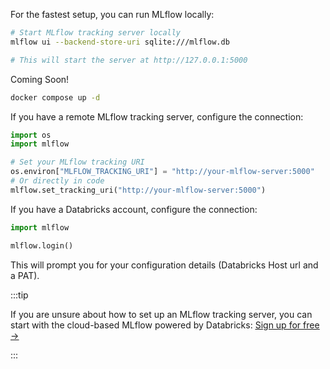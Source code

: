 
<TabsWrapper>
<Tabs>
<TabItem value="local" label="Local (CLI)" default>

For the fastest setup, you can run MLflow locally:

```bash
# Start MLflow tracking server locally
mlflow ui --backend-store-uri sqlite:///mlflow.db

# This will start the server at http://127.0.0.1:5000
```

</TabItem>

<TabItem value="local-docker" label="Local (Docker)">

Coming Soon!

```bash
docker compose up -d
```

</TabItem>

<TabItem value="remote" label="Remote MLflow Server">

If you have a remote MLflow tracking server, configure the connection:

```python
import os
import mlflow

# Set your MLflow tracking URI
os.environ["MLFLOW_TRACKING_URI"] = "http://your-mlflow-server:5000"
# Or directly in code
mlflow.set_tracking_uri("http://your-mlflow-server:5000")
```

</TabItem>

<TabItem value="databricks" label="Databricks">

If you have a Databricks account, configure the connection:

```python
import mlflow

mlflow.login()
```

This will prompt you for your configuration details (Databricks Host url and a PAT).

</TabItem>

</Tabs>
</TabsWrapper>

:::tip

If you are unsure about how to set up an MLflow tracking server, you can start with the cloud-based MLflow powered by Databricks: <ins>[Sign up for free →](https://login.databricks.com/?destination_url=%2Fml%2Fexperiments-signup%3Fsource%3DTRY_MLFLOW&dbx_source=TRY_MLFLOW&signup_experience_step=EXPRESS&provider=MLFLOW&utm_source=mlflow_org&tuuid=a9534f33-78bf-4b81-becc-4334e993251d&rl_aid=e6685d78-9f85-4fed-b64f-08e247f53547&intent=SIGN_UP)</ins>

:::